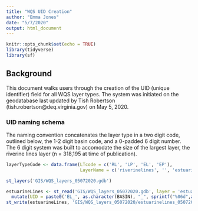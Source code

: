 ```yaml
---
title: "WQS UID Creation"
author: "Emma Jones"
date: "5/7/2020"
output: html_document
---
```


```r
knitr::opts_chunk$set(echo = TRUE)
library(tidyverse)
library(sf)
```

## Background 

This document walks users through the creation of the UID (unique identifier) field for all WQS layer types. The system was initiated on the geodatabase last updated by Tish Robertson (tish.robertson@deq.virginia.gov) on May 5, 2020. 

### UID naming schema
The naming convention concatenates the layer type in a two digit code, outlined below, the 1-2 digit basin code, and a 0-padded 6 digit number. The 6 digit system was built to accomodate the size of the largest layer, the riverine lines layer (n = 318,195 at time of publication). 

```r
layerTypeCode <- data.frame(LTcode = c('RL', 'LP', 'EL', 'EP'),
                            LayerName = c('riverinelines', '', 'estuarinelines',''))
```

```r
st_layers('GIS/WQS_layers_05072020.gdb')
```

```r
estuarineLines <- st_read('GIS/WQS_layers_05072020.gdb', layer = 'estuarinelines_05072020' , fid_column_name = "OBJECTID") %>%
  mutate(UID = paste0('EL_', as.character(BASIN), "_", sprintf("%06d",as.numeric(as.character(OBJECTID))))) # using OBEJCTID as row number for now
st_write(estuarineLines, 'GIS/WQS_layers_05072020/estuarinelines_05072020.shp') # Have to write to shapefile since can't write to fileGDB outside esri
```

